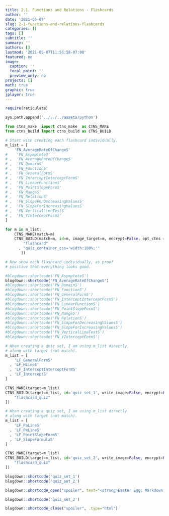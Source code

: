 ```yaml
---
title: 2.1. Functions and Relations - Flashcards
author: ''
date: '2021-05-07'
slug: 2-1-functions-and-relations-flashcards
categories: []
tags: []
subtitle: ''
summary: ''
authors: []
lastmod: '2021-05-07T11:56:58-07:00'
featured: no
image:
  caption: ''
  focal_point: ''
  preview_only: no
projects: []
math: true
graphic: true
jplayer: true
---
```

```r
require(reticulate)
```

```python
sys.path.append('../../../assets/python')

from ctns_make  import ctns_make  as CTNS_MAKE
from ctns_build import ctns_build as CTNS_BUILD
```

```python
# Start with creating each flashcard individually.
m_list = [
    'FN_AverageRateOfChangeS'
#    'FN_AsymptoteS'
# ,  'FN_AverageRateOfChangeS'
# ,  'FN_DomainS'
# ,  'FN_FunctionS'
# ,  'FN_GeneralFormS'
# ,  'FN_InterceptInterceptFormS'
# ,  'FN_LinearFunctionS'
# ,  'FN_PointSlopeFormS'
# ,  'FN_RangeS'
# ,  'FN_RelationS'
# ,  'FN_SlopeForDecreasingValuesS'
# ,  'FN_SlopeForIncreasingValuesS'
# ,  'FN_VerticalLineTestS'
# ,  'FN_YInterceptFormS'
]

for m in m_list:
    CTNS_MAKE(match=m)
    CTNS_BUILD(match=m, id=m, image_target=m, encrypt=False, opt_ctns = [ 
        "flashcard"
      , "quiz_container_css='width:100%;'"
       ])
```

```r

# Now show each flashcard individually, as proof
# positive that everything looks good.

#blogdown::shortcode('FN_AsymptoteS')
blogdown::shortcode('FN_AverageRateOfChangeS')
#blogdown::shortcode('FN_DomainS')
#blogdown::shortcode('FN_FunctionS')
#blogdown::shortcode('FN_GeneralFormS')
#blogdown::shortcode('FN_InterceptInterceptFormS')
#blogdown::shortcode('FN_LinearFunctionS')
#blogdown::shortcode('FN_PointSlopeFormS')
#blogdown::shortcode('FN_RangeS')
#blogdown::shortcode('FN_RelationS')
#blogdown::shortcode('FN_SlopeForDecreasingValuesS')
#blogdown::shortcode('FN_SlopeForIncreasingValuesS')
#blogdown::shortcode('FN_VerticalLineTestS')
#blogdown::shortcode('FN_YInterceptFormS')

```


```python
# When creating a quiz set, I am using m_list directly
# along with target (not match).
m_list = [
    'LF_GeneralFormS'
  , 'LF_HLineS'
  , 'LF_InterceptInterceptFormS'
  , 'LF_InterceptS'
]

CTNS_MAKE(target=m_list)
CTNS_BUILD(target=m_list, id='quiz_set_1', write_image=False, encrypt=False, opt_ctns = [ 
    "flashcard_quiz"
])

# When creating a quiz set, I am using m_list directly
# along with target (not match).
m_list = [
    'LF_PaLineS'
  , 'LF_PeLineS'
  , 'LF_PointSlopeFormS'
  , 'LF_SlopeFormulaS'
]

CTNS_MAKE(target=m_list)
CTNS_BUILD(target=m_list, id='quiz_set_2', write_image=False, encrypt=False, opt_ctns = [ 
    "flashcard_quiz"
])
```


```r
blogdown::shortcode('quiz_set_1')
blogdown::shortcode('quiz_set_2')
```

```r
blogdown::shortcode_open("spoiler", text="<strong>Easter Egg: Markdown Example</strong>", .type="html")
```

```r
blogdown::shortcode('quiz_set_2')
```

```r
blogdown::shortcode_close("spoiler", .type="html")
```
